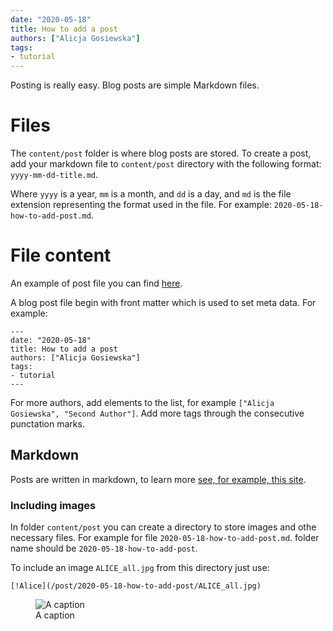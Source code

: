 ```yaml
---
date: "2020-05-18"
title: How to add a post
authors: ["Alicja Gosiewska"]
tags:
- tutorial
---
```


Posting is really easy. Blog posts are simple Markdown files.


# Files

The `content/post` folder is where blog posts are stored. 
To create a post, add your markdown file to `content/post` directory with the following format:
`yyyy-mm-dd-title.md`.

Where `yyyy` is a year, `mm` is a month, and `dd` is a day, and `md` is the file extension representing the format used in the file. 
For example:
`2020-05-18-how-to-add-post.md`.


# File content

An example of post file you can find [here](https://github.com/mini-pw/2020L-WB-Blog/blob/master/content/post/2020-05-18-how-to-add-post.md).


A blog post file begin with front matter which is used to set meta data. For example:

```
---
date: "2020-05-18"
title: How to add a post
authors: ["Alicja Gosiewska"]
tags:
- tutorial
---
```

For more authors, add elements to the list, for example `["Alicja Gosiewska", "Second Author"]`.
Add more tags through the consecutive punctation marks.


## Markdown

Posts are written in markdown, to learn more [see, for example, this site](https://www.markdownguide.org/getting-started/).

### Including images

In folder `content/post` you can create a directory to store images and othe necessary files. For example for file `2020-05-18-how-to-add-post.md`. folder name should be `2020-05-18-how-to-add-post`.

To include an image `ALICE_all.jpg` from this directory just use:
```
[!Alice](/post/2020-05-18-how-to-add-post/ALICE_all.jpg)
```


![A caption](/post/2020-05-18-how-to-add-post/ALICE_all.jpg)









